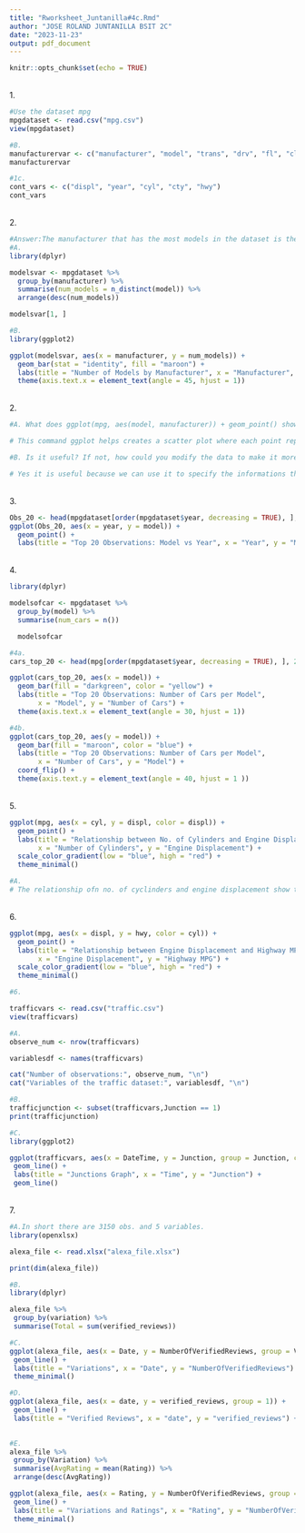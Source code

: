 ```yaml
---
title: "Rworksheet_Juntanilla#4c.Rmd"
author: "JOSE ROLAND JUNTANILLA BSIT 2C"
date: "2023-11-23"
output: pdf_document
---
```


```r
knitr::opts_chunk$set(echo = TRUE)
```
\
1.
```r
#Use the dataset mpg
mpgdataset <- read.csv("mpg.csv")
view(mpgdataset)
```
```r
#B.
manufacturervar <- c("manufacturer", "model", "trans", "drv", "fl", "class")
manufacturervar

```

```r
#1c.
cont_vars <- c("displ", "year", "cyl", "cty", "hwy")
cont_vars
```

\
2.
```r
#Answer:The manufacturer that has the most models in the dataset is the dodge manufacturer and the model that has the most variations is 
#A.
library(dplyr)

modelsvar <- mpgdataset %>%
  group_by(manufacturer) %>%
  summarise(num_models = n_distinct(model)) %>%
  arrange(desc(num_models))

modelsvar[1, ]

```
```r
#B.
library(ggplot2)

ggplot(modelsvar, aes(x = manufacturer, y = num_models)) +
  geom_bar(stat = "identity", fill = "maroon") +
  labs(title = "Number of Models by Manufacturer", x = "Manufacturer", y = "Number of Models") +
  theme(axis.text.x = element_text(angle = 45, hjust = 1))
```
\
2.
```r
#A. What does ggplot(mpg, aes(model, manufacturer)) + geom_point() show?

# This command ggplot helps creates a scatter plot where each point represents a car model, positioned along the x-axis by the model name and along the y-axis by the manufacturer.

#B. Is it useful? If not, how could you modify the data to make it more informative?

# Yes it is useful because we can use it to specify the informations that we want in a certain datasets like for example in our dataset mpg.csv.
```

\
3.
```r
Obs_20 <- head(mpgdataset[order(mpgdataset$year, decreasing = TRUE), ], 20)
ggplot(Obs_20, aes(x = year, y = model)) +
  geom_point() +
  labs(title = "Top 20 Observations: Model vs Year", x = "Year", y = "Model") + theme(axis.text.x = element_text(angle = 30, hjust = 1))
```

\
4.
```r
library(dplyr)

modelsofcar <- mpgdataset %>%
  group_by(model) %>%
  summarise(num_cars = n())

  modelsofcar
```

```r
#4a.
cars_top_20 <- head(mpg[order(mpgdataset$year, decreasing = TRUE), ], 20)

ggplot(cars_top_20, aes(x = model)) +
  geom_bar(fill = "darkgreen", color = "yellow") +
  labs(title = "Top 20 Observations: Number of Cars per Model",
       x = "Model", y = "Number of Cars") +
  theme(axis.text.x = element_text(angle = 30, hjust = 1))
```

```r
#4b.
ggplot(cars_top_20, aes(y = model)) +
  geom_bar(fill = "maroon", color = "blue") +
  labs(title = "Top 20 Observations: Number of Cars per Model",
       x = "Number of Cars", y = "Model") +
  coord_flip() +
  theme(axis.text.y = element_text(angle = 40, hjust = 1 ))
```
\
5.
```r

ggplot(mpg, aes(x = cyl, y = displ, color = displ)) +
  geom_point() +
  labs(title = "Relationship between No. of Cylinders and Engine Displacement",
       x = "Number of Cylinders", y = "Engine Displacement") +
  scale_color_gradient(low = "blue", high = "red") +
  theme_minimal()

#A.
# The relationship ofn no. of cyclinders and engine displacement show that the higher the cyclinder is the higher the engine displacement.
```
\
6.
```r
ggplot(mpg, aes(x = displ, y = hwy, color = cyl)) +
  geom_point() +
  labs(title = "Relationship between Engine Displacement and Highway MPG",
       x = "Engine Displacement", y = "Highway MPG") +
  scale_color_gradient(low = "blue", high = "red") +
  theme_minimal()
```
```r
#6.

trafficvars <- read.csv("traffic.csv")
view(trafficvars)
```

```r
#A.
observe_num <- nrow(trafficvars)

variablesdf <- names(trafficvars)

cat("Number of observations:", observe_num, "\n")
cat("Variables of the traffic dataset:", variablesdf, "\n")
```

```r
#B.
trafficjunction <- subset(trafficvars,Junction == 1)
print(trafficjunction)
```

```r
#C.
library(ggplot2)

ggplot(trafficvars, aes(x = DateTime, y = Junction, group = Junction, color = Junction)) +
 geom_line() +
 labs(title = "Junctions Graph", x = "Time", y = "Junction") +
 geom_line()
```
\
7.
```r
#A.In short there are 3150 obs. and 5 variables.
library(openxlsx)

alexa_file <- read.xlsx("alexa_file.xlsx")

print(dim(alexa_file))
```
```r
#B.
library(dplyr)

alexa_file %>%
 group_by(variation) %>%
 summarise(Total = sum(verified_reviews))
```

```r
#C.
ggplot(alexa_file, aes(x = Date, y = NumberOfVerifiedReviews, group = Variation, color = Variation)) +
 geom_line() +
 labs(title = "Variations", x = "Date", y = "NumberOfVerifiedReviews") +
 theme_minimal()
```
```r
#D.
ggplot(alexa_file, aes(x = date, y = verified_reviews, group = 1)) +
 geom_line() +
 labs(title = "Verified Reviews", x = "date", y = "verified_reviews") +
 
```
```r
#E.
alexa_file %>%
 group_by(Variation) %>%
 summarise(AvgRating = mean(Rating)) %>%
 arrange(desc(AvgRating))

ggplot(alexa_file, aes(x = Rating, y = NumberOfVerifiedReviews, group = Variation, color = Variation)) +
 geom_line() +
 labs(title = "Variations and Ratings", x = "Rating", y = "NumberOfVerifiedReviews") +
 theme_minimal()
```
